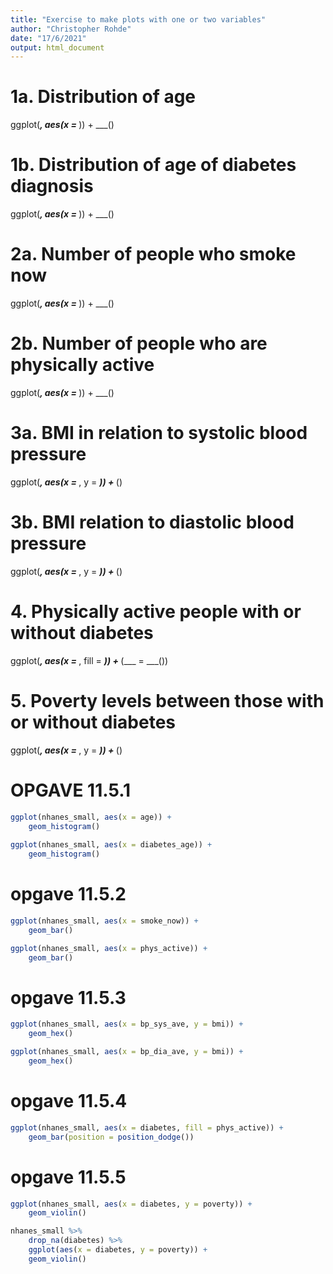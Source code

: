```yaml
---
title: "Exercise to make plots with one or two variables"
author: "Christopher Rohde"
date: "17/6/2021"
output: html_document
---
```




# 1a. Distribution of age
ggplot(___, aes(x = ___)) +
    ___()
    
# 1b. Distribution of age of diabetes diagnosis
ggplot(___, aes(x = ___)) +
    ___()

# 2a. Number of people who smoke now
ggplot(___, aes(x = ___)) +
    ___()

# 2b. Number of people who are physically active
ggplot(___, aes(x = ___)) +
    ___()

# 3a. BMI in relation to systolic blood pressure
ggplot(___, aes(x = ___, y = ___)) +
    ___()

# 3b. BMI relation to diastolic blood pressure
ggplot(___, aes(x = ___, y = ___)) +
    ___()
    
# 4. Physically active people with or without diabetes
ggplot(___, aes(x = ___, fill = ___)) +
    ___(___ = ___())

# 5. Poverty levels between those with or without diabetes
ggplot(___, aes(x = ___, y = ___)) +
    ___()

# OPGAVE 11.5.1
```r
ggplot(nhanes_small, aes(x = age)) +
    geom_histogram()
    
ggplot(nhanes_small, aes(x = diabetes_age)) +
    geom_histogram()

```

# opgave 11.5.2
```r
ggplot(nhanes_small, aes(x = smoke_now)) +
    geom_bar()

ggplot(nhanes_small, aes(x = phys_active)) +
    geom_bar()
```

# opgave 11.5.3

```r
ggplot(nhanes_small, aes(x = bp_sys_ave, y = bmi)) +
    geom_hex()

ggplot(nhanes_small, aes(x = bp_dia_ave, y = bmi)) +
    geom_hex()
```

# opgave 11.5.4

```r
ggplot(nhanes_small, aes(x = diabetes, fill = phys_active)) +
    geom_bar(position = position_dodge())
```

# opgave 11.5.5

```r
ggplot(nhanes_small, aes(x = diabetes, y = poverty)) +
    geom_violin()

nhanes_small %>% 
    drop_na(diabetes) %>% 
    ggplot(aes(x = diabetes, y = poverty)) +
    geom_violin()
```

